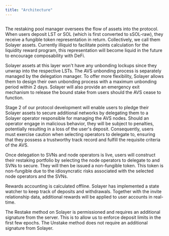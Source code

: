 ```yaml
---
title: "Architecture"
---
```


<Frame><img src="https://docs.solayer.org/~gitbook/image?url=https%3A%2F%2F2113331469-files.gitbook.io%2F%7E%2Ffiles%2Fv0%2Fb%2Fgitbook-x-prod.appspot.com%2Fo%2Fspaces%252FzYM0pEemeu6F3UKGPAZE%252Fuploads%252FPgmaTJ5Tu0RfEsyaR0ZY%252Fimage.png%3Falt%3Dmedia%26token%3D6a87f14e-bd8a-4321-b441-44fcd019a94a&width=768&dpr=2&quality=100&sign=9d480bac&sv=1" alt=""/></Frame>

The restaking pool manager oversees the flow of assets into the protocol. When users deposit LST or SOL (which is first converted to sSOL-raw), they receive a fungible token representation in return. Collectively, we call them Solayer assets. Currently illiquid to facilitate points calculation for the liquidity reward program, this representation will become liquid in the future to encourage composability with DeFi.

Solayer assets at this layer won't have any unbonding lockups since they unwrap into the respective LSTs. The AVS unbonding process is separately managed by the delegation manager. To offer more flexibility, Solayer allows them to design their own unbonding process with a maximum unbonding period within 2 days. Solayer will also provide an emergency exit mechanism to release the bound stake from users should the AVS cease to function.

Stage 2 of our protocol development will enable users to pledge their Solayer assets to secure additional networks by delegating them to a Solayer operator responsible for managing the AVS nodes. Should an operator engage in malicious behavior, they will be subject to penalties, potentially resulting in a loss of the user's deposit. Consequently, users must exercise caution when selecting operators to delegate to, ensuring that they possess a trustworthy track record and fulfill the requisite criteria of the AVS.

Once delegation to SVNs and node operators is live, users will construct their restaking portfolio by selecting the node operators to delegate to and SVNs to secure. They will then be issued a non-fungible token. This token is non-fungible due to the idiosyncratic risks associated with the selected node operators and the SVNs.

Rewards accounting is calculated offline. Solayer has implemented a state watcher to keep track of deposits and withdrawals. Together with the invite relationship data, additional rewards will be applied to user accounts in real-time.

The Restake method on Solayer is permissioned and requires an additional signature from the server. This is to allow us to enforce deposit limits in the first few epochs. The Unstake method does not require an additional signature from Solayer.
